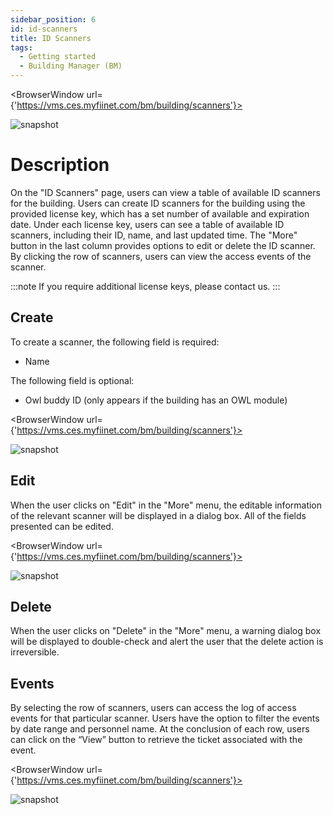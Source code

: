---
sidebar_position: 6
id: id-scanners
title: ID Scanners
tags:
  - Getting started
  - Building Manager (BM)
---


<BrowserWindow url={'https://vms.ces.myfiinet.com/bm/building/scanners'}>

![snapshot](/assets/bm/bm-id-scanners-zh-hant.png)

</BrowserWindow>

# Description

On the "ID Scanners" page, users can view a table of available ID scanners for the building. Users can create ID scanners for the building using the provided license key, which has a set number of available and expiration date. Under each license key, users can see a table of available ID scanners, including their ID, name, and last updated time. The "More" button in the last column provides options to edit or delete the ID scanner. By clicking the row of scanners, users can view the access events of the scanner.

:::note
If you require additional license keys, please contact us.
:::

## Create

To create a scanner, the following field is required:

- Name

The following field is optional:

- Owl buddy ID (only appears if the building has an OWL module)

<BrowserWindow url={'https://vms.ces.myfiinet.com/bm/building/scanners'}>

![snapshot](/assets/bm/bm-create-id-scanner-zh-hant.png)

</BrowserWindow>

## Edit

When the user clicks on "Edit" in the "More" menu, the editable information of the relevant scanner will be displayed in a dialog box. All of the fields presented can be edited.

<BrowserWindow url={'https://vms.ces.myfiinet.com/bm/building/scanners'}>

![snapshot](/assets/bm/bm-edit-id-scanner-zh-hant.png)

</BrowserWindow>

## Delete

When the user clicks on "Delete" in the "More" menu, a warning dialog box will be displayed to double-check and alert the user that the delete action is irreversible.

## Events

By selecting the row of scanners, users can access the log of access events for that particular scanner. Users have the option to filter the events by date range and personnel name. At the conclusion of each row, users can click on the “View” button to retrieve the ticket associated with the event.

<BrowserWindow url={'https://vms.ces.myfiinet.com/bm/building/scanners'}>

![snapshot](/assets/bm/bm-id-scanner-events-zh-hant.png)

</BrowserWindow>
